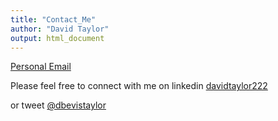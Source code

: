 ```yaml
---
title: "Contact_Me"
author: "David Taylor"
output: html_document
---
```


[Personal Email](mailto:davidtaylor222@msn.com) 

Please feel free to connect with me on linkedin [davidtaylor222](https://www.linkedin.com/in/davidtaylor222/)  

or tweet [\@dbevistaylor](https://twitter.com/dbevistaylor)

